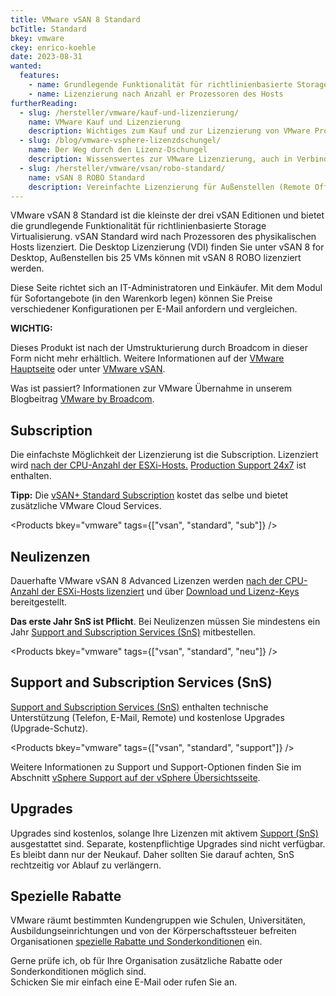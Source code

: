 ```yaml
---
title: VMware vSAN 8 Standard
bcTitle: Standard
bkey: vmware
ckey: enrico-koehle
date: 2023-08-31
wanted:
  features:
    - name: Grundlegende Funktionalität für richtlinienbasierte Storage Virtualisierung
    - name: Lizenzierung nach Anzahl er Prozessoren des Hosts
furtherReading:
  - slug: /hersteller/vmware/kauf-und-lizenzierung/
    name: VMware Kauf und Lizenzierung
    description: Wichtiges zum Kauf und zur Lizenzierung von VMware Produkten in der Form eines Nachschlagewerks.
  - slug: /blog/vmware-vsphere-lizenzdschungel/
    name: Der Weg durch den Lizenz-Dschungel
    description: Wissenswertes zur VMware Lizenzierung, auch in Verbindung mit Microsoft Windows Servern.
  - slug: /hersteller/vmware/vsan/robo-standard/
    name: vSAN 8 ROBO Standard
    description: Vereinfachte Lizenzierung für Außenstellen (Remote Office / Branch Office)
---
```




<Intro>

VMware vSAN 8 Standard ist die kleinste der drei vSAN Editionen und bietet die grundlegende Funktionalität für richtlinienbasierte Storage Virtualisierung. vSAN Standard wird nach Prozessoren des physikalischen Hosts lizenziert. Die Desktop Lizenzierung (VDI) finden Sie unter vSAN 8 for Desktop, Außenstellen bis 25 VMs können mit vSAN 8 ROBO lizenziert werden.

Diese Seite richtet sich an IT-Administratoren und Einkäufer. Mit dem Modul für Sofortangebote (in den Warenkorb legen) können Sie Preise verschiedener Konfigurationen per E-Mail anfordern und vergleichen.


</Intro>

<TOC />


<Info type="strong">

**WICHTIG:** <br />

Dieses Produkt ist nach der Umstrukturierung durch Broadcom in dieser Form nicht mehr erhältlich. Weitere Informationen auf der [VMware Hauptseite](/hersteller/vmware/) oder unter [VMware vSAN](/hersteller/vmware/vsan/).

Was ist passiert? Informationen zur VMware Übernahme in unserem Blogbeitrag [VMware by Broadcom](/blog/vmware-by-broadcom/).


</Info>



## Subscription

Die einfachste Möglichkeit der Lizenzierung ist die Subscription. Lizenziert wird [nach der CPU-Anzahl der ESXi-Hosts.](/hersteller/vmware/kauf-und-lizenzierung/#lizenzierung-nach-prozessoren)
[Production Support 24x7](/hersteller/vmware/kauf-und-lizenzierung/#support-and-subscription-services-sns) ist enthalten.

<Info>

**Tipp:** Die [vSAN+ Standard Subscription](/hersteller/vmware/vsan/plus-standard/) kostet das selbe und bietet zusätzliche VMware Cloud Services.

</Info>


<Products bkey="vmware" tags={["vsan", "standard", "sub"]} />


## Neulizenzen

Dauerhafte VMware vSAN 8 Advanced Lizenzen werden [nach der CPU-Anzahl der ESXi-Hosts lizenziert](/hersteller/vmware/kauf-und-lizenzierung/#lizenzierung-nach-prozessoren) und über [Download und Lizenz-Keys](/hersteller/vmware/kauf-und-lizenzierung/#download-und-lizenzschlüssel) bereitgestellt.

<Info>

**Das erste Jahr SnS ist Pflicht**. Bei Neulizenzen müssen Sie mindestens ein Jahr [Support and Subscription Services (SnS)](/hersteller/vmware/kauf-und-lizenzierung/#support-and-subscription-services-sns) mitbestellen.

</Info>

<Products bkey="vmware" tags={["vsan", "standard", "neu"]} />



## Support and Subscription Services (SnS)

[Support and Subscription Services (SnS)](/hersteller/vmware/kauf-und-lizenzierung/#support-and-subscription-services-sns) enthalten technische Unterstützung (Telefon, E-Mail, Remote) und kostenlose Upgrades (Upgrade-Schutz).


<Products bkey="vmware" tags={["vsan", "standard", "support"]} />


<Info>

 Weitere Informationen zu Support und Support-Optionen finden Sie im Abschnitt [vSphere Support auf der vSphere Übersichtsseite](/hersteller/vmware/kauf-und-lizenzierung/#support-and-subscription-services-sns).

</Info>


## Upgrades

Upgrades sind kostenlos, solange Ihre Lizenzen mit aktivem [Support (SnS)](/hersteller/vmware/kauf-und-lizenzierung/#support-and-subscription-services-sns) ausgestattet sind. Separate, kostenpflichtige Upgrades sind nicht verfügbar. Es bleibt dann nur der Neukauf. Daher sollten Sie darauf achten, SnS rechtzeitig vor Ablauf zu verlängern.


## Spezielle Rabatte

VMware räumt bestimmten Kundengruppen wie Schulen, Universitäten, Ausbildungseinrichtungen und von der Körperschaftssteuer befreiten Organisationen [spezielle Rabatte und Sonderkonditionen](/hersteller/vmware/kauf-und-lizenzierung/#sonderkonditionen) ein.


<GetInTouch theme="light">

Gerne prüfe ich, ob für Ihre Organisation zusätzliche Rabatte oder Sonderkonditionen möglich sind.<br />
Schicken Sie mir einfach eine E-Mail oder rufen Sie an.

</GetInTouch>
